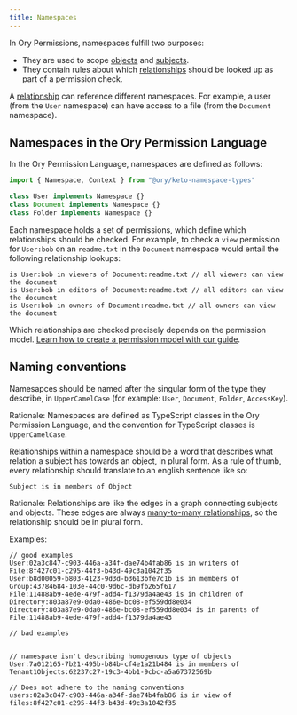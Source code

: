 ```yaml
---
title: Namespaces
---
```


In Ory Permissions, namespaces fulfill two purposes:

- They are used to scope [objects](./objects.mdx) and [subjects](./subjects.mdx).
- They contain rules about which [relationships](./relation-tuples.mdx) should be looked up as part of a permission check.

A [relationship](./relation-tuples.mdx) can reference different namespaces. For example, a user (from the `User` namespace) can
have access to a file (from the `Document` namespace).

## Namespaces in the Ory Permission Language

In the Ory Permission Language, namespaces are defined as follows:

```ts
import { Namespace, Context } from "@ory/keto-namespace-types"

class User implements Namespace {}
class Document implements Namespace {}
class Folder implements Namespace {}
```

Each namespace holds a set of permissions, which define which relationships should be checked. For example, to check a `view`
permission for `User:bob` on an `readme.txt` in the `Document` namespace would entail the following relationship lookups:

```keto-relationships
is User:bob in viewers of Document:readme.txt // all viewers can view the document
is User:bob in editors of Document:readme.txt // all editors can view the document
is User:bob in owners of Document:readme.txt // all owners can view the document
```

Which relationships are checked precisely depends on the permission model.
[Learn how to create a permission model with our guide](../modeling/create-permission-model.mdx).

## Naming conventions

Namesapces should be named after the singular form of the type they describe, in `UpperCamelCase` (for example: `User`,
`Document`, `Folder`, `AccessKey`).

Rationale: Namespaces are defined as TypeScript classes in the Ory Permission Language, and the convention for TypeScript classes
is `UpperCamelCase`.

Relationships within a namespace should be a word that describes what relation a subject has towards an object, in plural form. As
a rule of thumb, every relationship should translate to an english sentence like so:

```keto-relationships
Subject is in members of Object
```

Rationale: Relationships are like the edges in a graph connecting subjects and objects. These edges are always
[many-to-many relationships](<https://en.wikipedia.org/wiki/Many-to-many_(data_model)>), so the relationship should be in plural
form.

Examples:

```keto-relationships
// good examples
User:02a3c847-c903-446a-a34f-dae74b4fab86 is in writers of File:8f427c01-c295-44f3-b43d-49c3a1042f35
User:b8d00059-b803-4123-9d3d-b3613bfe7c1b is in members of Group:43784684-103e-44c0-9d6c-db9fb265f617
File:11488ab9-4ede-479f-add4-f1379da4ae43 is in children of Directory:803a87e9-0da0-486e-bc08-ef559dd8e034
Directory:803a87e9-0da0-486e-bc08-ef559dd8e034 is in parents of File:11488ab9-4ede-479f-add4-f1379da4ae43

// bad examples


// namespace isn't describing homogenous type of objects
User:7a012165-7b21-495b-b84b-cf4e1a21b484 is in members of Tenant1Objects:62237c27-19c3-4bb1-9cbc-a5a67372569b

// Does not adhere to the naming conventions
users:02a3c847-c903-446a-a34f-dae74b4fab86 is in view of files:8f427c01-c295-44f3-b43d-49c3a1042f35
```
